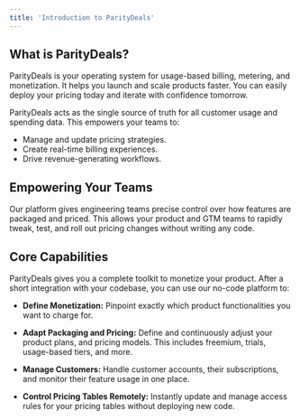 ```yaml
---
title: 'Introduction to ParityDeals'
---
```


## What is ParityDeals?

ParityDeals is your operating system for usage-based billing, metering, and monetization. It helps you launch and scale products faster. You can easily deploy your pricing today and iterate with confidence tomorrow.

ParityDeals acts as the single source of truth for all customer usage and spending data. This empowers your teams to:

- Manage and update pricing strategies.
- Create real-time billing experiences.
- Drive revenue-generating workflows.

## Empowering Your Teams

Our platform gives engineering teams precise control over how features are packaged and priced. This allows your product and GTM teams to rapidly tweak, test, and roll out pricing changes without writing any code.


## Core Capabilities

ParityDeals gives you a complete toolkit to monetize your product. After a short integration with your codebase, you can use our no-code platform to:

- **Define Monetization:** Pinpoint exactly which product functionalities you want to charge for.

- **Adapt Packaging and Pricing:** Define and continuously adjust your product plans, and pricing models. This includes freemium, trials, usage-based tiers, and more.

- **Manage Customers:** Handle customer accounts, their subscriptions, and monitor their feature usage in one place.

- **Control Pricing Tables Remotely:** Instantly update and manage access rules for your pricing tables without deploying new code.